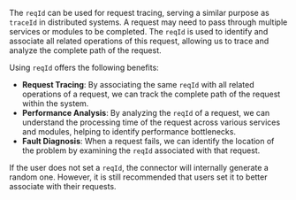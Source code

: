 The `reqId` can be used for request tracing, serving a similar purpose as `traceId` in distributed systems. A request may need to pass through multiple services or modules to be completed. The `reqId` is used to identify and associate all related operations of this request, allowing us to trace and analyze the complete path of the request.

Using `reqId` offers the following benefits:
- **Request Tracing**: By associating the same `reqId` with all related operations of a request, we can track the complete path of the request within the system.
- **Performance Analysis**: By analyzing the `reqId` of a request, we can understand the processing time of the request across various services and modules, helping to identify performance bottlenecks.
- **Fault Diagnosis**: When a request fails, we can identify the location of the problem by examining the `reqId` associated with that request.

If the user does not set a `reqId`, the connector will internally generate a random one. However, it is still recommended that users set it to better associate with their requests.
